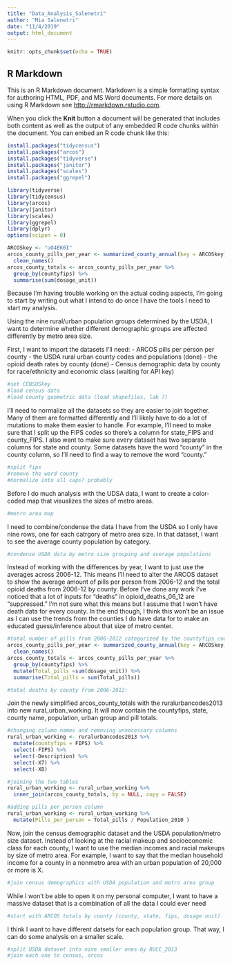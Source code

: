 ```yaml
---
title: "Data_Analysis_Salenetri"
author: "Mia Salenetri"
date: "11/4/2019"
output: html_document
---
```


```r
knitr::opts_chunk$set(echo = TRUE)
```

## R Markdown

This is an R Markdown document. Markdown is a simple formatting syntax for authoring HTML, PDF, and MS Word documents. For more details on using R Markdown see <http://rmarkdown.rstudio.com>.

When you click the **Knit** button a document will be generated that includes both content as well as the output of any embedded R code chunks within the document. You can embed an R code chunk like this:

```r
install.packages("tidycensus")
install.packages("arcos")
install.packages("tidyverse")
install.packages("janitor")
install.packages("scales")
install.packages("ggrepel")
```

```r
library(tidyverse)
library(tidycensus)
library(arcos)
library(janitor)
library(scales)
library(ggrepel)
library(dplyr)
options(scipen = 0)
```

```r
ARCOSkey <- "uO4EK6I"
arcos_county_pills_per_year <- summarized_county_annual(key = ARCOSkey) %>%
  clean_names()
arcos_county_totals <- arcos_county_pills_per_year %>%
  group_by(countyfips) %>%
  summarise(sum(dosage_unit))
```

Because I'm having trouble working on the actual coding aspects, I'm going to start by writing out what I intend to do once I have the tools I need to start my analysis.

Using the nine rural/urban population groups determined by the USDA, I want to determine whether different demographic groups are affected differently by metro area size.

First, I want to import the datasets I'll need:
 - ARCOS pills per person per county 
 - the USDA rural urban county codes and populations (done)
 - the opioid death rates by county (done)
 - Census demographic data by county for race/ethnicity and economic class (waiting for API key)
 
```r
#set CENSUSkey
#load census data
#load county geometric data (load shapefiles, lab 7)
```
 
I'll need to normalize all the datasets so they are easier to join together. Many of them are formatted differently and I'll likely have to do a lot of mutations to make them easier to handle.
For example, I'll need to make sure that I split up the FIPS codes so there's a column for state_FIPS and county_FIPS. I also want to make sure every dataset has two separate columns for state and county. Some datasets have the word "county" in the county column, so I'll need to find a way to remove the word "county." 
```r
#split fips
#remove the word county
#normalize into all caps? probably
```

Before I do much analysis with the UDSA data, I want to create a color-coded map that visualizes the sizes of metro areas.
```r
#metro area map
```

I need to combine/condense the data I have from the USDA so I only have nine rows, one for each catrgory of metro area size. In that dataset, I want to see the average county population by category. 
```r
#condense USDA data by metro size grouping and average populations
```

Instead of working with the differences by year, I want to just use the averages across 2006-12. This means I'll need to alter the ARCOS dataset to show the average amount of pills per person from 2006-12 and the total opioid deaths from 2006-12 by county. Before I've done any work I've noticed that a lot of inputs for "deaths" in opioid_deaths_06_12 are "suppressed." I'm not sure what this means but I assume that I won't have death data for every county. In the end though, I think this won't be an issue as I can use the trends from the counties I do have data for to make an educated guess/inference about that size of metro center.
```r
#total number of pills from 2006-2012 categorized by the countyfips code:
arcos_county_pills_per_year <- summarized_county_annual(key = ARCOSkey) %>%
  clean_names()
arcos_county_totals <- arcos_county_pills_per_year %>%
  group_by(countyfips) %>%
  mutate(Total_pills =sum(dosage_unit)) %>%
  summarise(Total_pills = sum(Total_pills))

#total deaths by county from 2006-2012:
```

Join the newly simplified arcos_county_totals with the ruralurbancodes2013 into new rural_urban_working. It will now contain the countyfips, state, county name, population, urban group and pill totals.
```r
#changing column names and removing unnecessary columns
rural_urban_working <- ruralurbancodes2013 %>%
  mutate(countyfips = FIPS) %>%
  select(-FIPS) %>%
  select(-Description) %>%
  select(-X7) %>%
  select(-X8) 

#joining the two tables 
rural_urban_working <- rural_urban_working %>%
  inner_join(arcos_county_totals, by = NULL, copy = FALSE)

#adding pills per person column
rural_urban_working <- rural_urban_working %>%
  mutate(Pills_per_person = Total_pills / Population_2010 )

```

Now, join the census demographic dataset and the USDA population/metro size dataset. Instead of looking at the racial makeup and socioeconomic class for each county, I want to use the median incomes and racial makeups by size of metro area. For example, I want to say that the median household income for a county in a nonmetro area with an urban population of 20,000 or more is X. 
```r
#join census demographics with USDA population and metro area group
```

While I won't be able to open it on my personal computer, I want to have a massive dataset that is a combination of all the data I could ever need
```r
#start with ARCOS totals by county (county, state, fips, dosage unit)
```

I think I want to have different datsets for each population group. That way, I can do some analysis on a smaller scale.
```r
#split USDA dataset into nine smaller ones by RUCC_2013
#join each one to census, arcos
```



